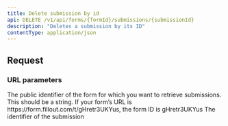 ```yaml
---
title: Delete submission by id
api: DELETE /v1/api/forms/{formId}/submissions/{submissionId}
description: "Deletes a submission by its ID"
contentType: application/json
---
```


## Request

### URL parameters

<ParamField path="formId" type="string" required>
  The public identifier of the form for which you want to retrieve submissions. This should be a string. If your form’s URL is https://form.fillout.com/t/gHretr3UKYus, the form ID is gHretr3UKYus
</ParamField>

<ParamField path="submissionId" type="string" required>
  The identifier of the submission
</ParamField>
